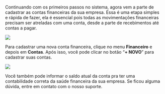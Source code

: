 Continuando com os primeiros passos no sistema, agora vem a parte de cadastrar as contas financeiras da sua empresa. Essa é uma etapa simples e rápida de fazer, ela é essencial pois todas as movimentações financeiras precisam ser atreladas com uma conta, desde a parte de recebimentos até contas a pagar.

<img src="/contas-loopvet-1.webp" />

Para cadastrar uma nova conta financeira, clique no menu **Financeiro** e depois em **Contas**. Após isso, você pode clicar no botão “**+ NOVO**” para cadastrar suas contas.

<img src="/contas-loopvet-2.webp" />

Você também pode informar o saldo atual da conta pra ter uma contabilidade correta da saúde financeira da sua empresa. Se ficou alguma dúvida, entre em contato com o nosso suporte.
